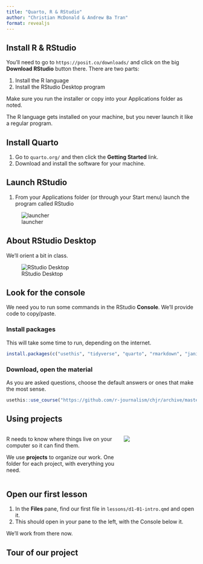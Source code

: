 ```yaml
---
title: "Quarto, R & RStudio"
author: "Christian McDonald & Andrew Ba Tran"
format: revealjs
---
```


## Install R & RStudio

You'll need to go to `https://posit.co/downloads/` and click on the big **Download RStudio** button there. There are two parts:

1. Install the R language
2. Install the RStudio Desktop program

Make sure you run the installer or copy into your Applications folder as noted.

The R language gets installed on your machine, but you never launch it like a regular program.

## Install Quarto

1. Go to `quarto.org/` and then click the **Getting Started** link.
2. Download and install the software for your machine.

## Launch RStudio

1. From your Applications folder (or through your Start menu) launch the program called RStudio

![launcher](images/launcher-rstudio.png)


## About RStudio Desktop

We'll orient a bit in class.

![RStudio Desktop](images/intro-start.png)

## Look for the console

We need you to run some commands in the RStudio **Console**. We'll provide code to copy/paste.

### Install packages

This will take some time to run, depending on the internet.

```r
install.packages(c("usethis", "tidyverse", "quarto", "rmarkdown", "janitor"))
```

### Download, open the material

As you are asked questions, choose the default answers or ones that make the most sense.

```r
usethis::use_course("https://github.com/r-journalism/chjr/archive/master.zip")
```

## Using projects

:::: {.columns}

::: {.column width="60%"}
R needs to know where things live on your computer so it can find them.

We use **projects** to organize our work. One folder for each project, with everything you need.
:::

::: {.column width="40%"}
![](images/project-menu.png)
:::

::::



## Open our first lesson

1. In the **Files** pane, find our first file in `lessons/d1-01-intro.qmd` and open it.
2. This should open in your pane to the left, with the Console below it.

We'll work from there now.

## Tour of our project


